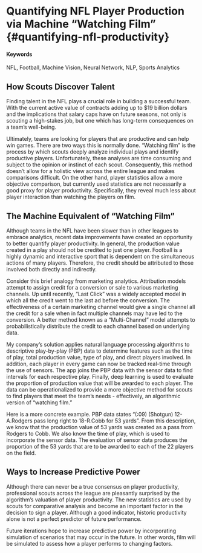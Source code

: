 # Quantifying NFL Player Production via Machine "Watching Film" {#quantifying-nfl-productivity} {-}

#### Keywords {-}

NFL, Football, Machine Vision, Neural Network, NLP, Sports Analytics

## How Scouts Discover Talent {-}

Finding talent in the NFL plays a crucial role in building a successful team. With the current active value of contracts adding up to $19 billion dollars and the implications that salary caps have on future seasons, not only is scouting a high-stakes job, but one which has long-term consequences on a team's well-being.

Ultimately, teams are looking for players that are productive and can help win games. There are two ways this is normally done. "Watching film" is the process by which scouts deeply analyze individual plays and identify productive players. Unfortunately, these analyses are time consuming and subject to the opinion or instinct of each scout. Consequently, this method doesn't allow for a holistic view across the entire league and makes comparisons difficult. On the other hand, player statistics allow a more objective comparison, but currently used statistics are not necessarily a good proxy for player productivity. Specifically, they reveal much less about player interaction than watching the players on film.

## The Machine Equivalent of "Watching Film" {-}

Although teams in the NFL have been slower than in other leagues to embrace analytics, recent data improvements have created an opportunity to better quantify player productivity. In general, the production value created in a play should not be credited to just one player. Football is a highly dynamic and interactive sport that is dependent on the simultaneous actions of many players. Therefore, the credit should be attributed to those involved both directly and indirectly.

Consider this brief analogy from marketing analytics. Attribution models attempt to assign credit for a conversion or sale to various marketing channels. Up until recently, "Last Click" was a widely accepted model in which all the credit went to the last ad before the conversion. The effectiveness of a certain marketing channel would give a single channel all the credit for a sale when in fact multiple channels may have led to the conversion. A better method known as a "Multi-Channel" model attempts to probabilistically distribute the credit to each channel based on underlying data.

My company's solution applies natural language processing algorithms to descriptive play-by-play (PBP) data to determine features such as the time of play, total production value, type of play, and direct players involved. In addition, each player in every game can now be tracked real-time through the use of sensors. The app joins the PBP data with the sensor data to find intervals for each respective play. Finally, deep learning is used to evaluate the proportion of production value that will be awarded to each player. The data can be operationalized to provide a more objective method for scouts to find players that meet the team's needs - effectively, an algorithmic version of "watching film."

Here is a more concrete example. PBP data states "(:09) (Shotgun) 12-A.Rodgers pass long right to 18-R.Cobb for 53 yards". From this description, we know that the production value of 53 yards was created as a pass from Rodgers to Cobb. We also know the time of play, which is used to incorporate the sensor data. The evaluation of sensor data produces the proportion of the 53 yards that are to be awarded to each of the 22 players on the field.

## Ways to Increase Predictive Power {-}

Although there can never be a true consensus on player productivity, professional scouts across the league are pleasantly surprised by the algorithm's valuation of player productivity. The new statistics are used by scouts for comparative analysis and become an important factor in the decision to sign a player. Although a good indicator, historic productivity alone is not a perfect predictor of future performance.

Future iterations hope to increase predictive power by incorporating simulation of scenarios that may occur in the future. In other words, film will be simulated to assess how a player performs to changing factors.
